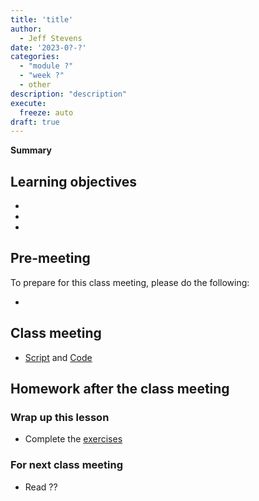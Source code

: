 ```yaml
---
title: 'title'
author:
  - Jeff Stevens
date: '2023-0?-?'
categories: 
  - "module ?"
  - "week ?"
  - other
description: "description"
execute:
  freeze: auto
draft: true
---
```


**Summary**

## Learning objectives

* 
* 
* 

## Pre-meeting

To prepare for this class meeting, please do the following:

* 

## Class meeting

* [Script](../../slides/.R){target="_blank"} and [Code](../../code/.html){target="_blank"}

## Homework after the class meeting
### Wrap up this lesson

* Complete the [exercises](https://jeffreyrstevens.shinyapps.io/dpavir2023_/){target='_blank'}

### For next class meeting

* Read ??
